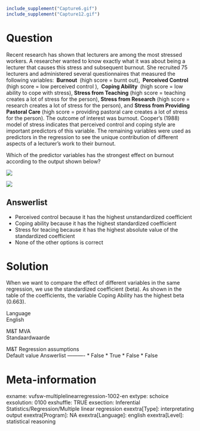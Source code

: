 ```r
include_supplement("Capture6.gif")
include_supplement("Capture12.gif")
```

Question
========
Recent research has shown that lecturers are among the most stressed
workers. A researcher wanted to know exactly what it was about being a
lecturer that causes this stress and subsequent burnout. She recruited
75 lecturers and administered several questionnaires that measured the
following variables: ** Burnout ** (high score = burnt out),
** Perceived Control ** (high score = low perceived control ), ** Coping
Ability ** (high score = low ability to cope with stress), **Stress from
Teaching** (high score = teaching creates a lot of stress for the
person), **Stress from Research** (high score = research creates a lot
of stress for the person), and **Stress from Providing Pastoral Care**
(high score = providing pastoral care creates a lot of stress for the
person). The outcome of interest was burnout. Cooper’s (1988) model of
stress indicates that perceived control and coping style are important
predictors of this variable. The remaining variables were used as
predictors in the regression to see the unique contribution of different
aspects of a lecturer’s work to their burnout.  
  
Which of the predictor variables has the strongest effect on burnout
according to the output shown below?  
  
![](Capture6.gif)
  
![](Capture12.gif)

Answerlist
----------
* Perceived control because it has the highest unstandardized coefficient
* Coping ability because it has the highest standardized coefficient
* Stress for teacing because it has the highest absolute value of the
  standardized coefficient
* None of the other options is correct

Solution
========





When we want to compare the effect of different variables in the same
regression, we use the standardized coefficient (beta). As shown in the
table of the coefficients, the variable Coping Ability has the highest
beta (0.663).





Language  
English

M&T MVA  
Standaardwaarde

M&T Regression assumptions  
Default value
Answerlist
----------
* False
* True
* False
* False

Meta-information
================
exname: vufsw-multiplelinearregression-1002-en
extype: schoice
exsolution: 0100
exshuffle: TRUE
exsection: Inferential Statistics/Regression/Multiple linear regression
exextra[Type]: interpretating output
exextra[Program]: NA
exextra[Language]: english
exextra[Level]: statistical reasoning

